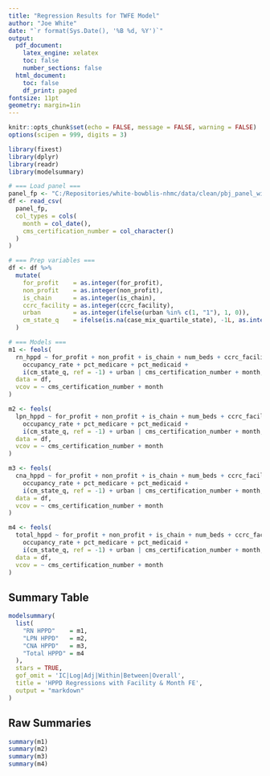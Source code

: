 ```yaml
---
title: "Regression Results for TWFE Model"
author: "Joe White"
date: "`r format(Sys.Date(), '%B %d, %Y')`"
output:
  pdf_document:
    latex_engine: xelatex
    toc: false
    number_sections: false
  html_document:
    toc: false
    df_print: paged
fontsize: 11pt
geometry: margin=1in
---
```


```r
knitr::opts_chunk$set(echo = FALSE, message = FALSE, warning = FALSE)
options(scipen = 999, digits = 3)

library(fixest)
library(dplyr)
library(readr)
library(modelsummary)
```

```r
# === Load panel ===
panel_fp <- "C:/Repositories/white-bowblis-nhmc/data/clean/pbj_panel_with_chow_dummies.csv"
df <- read_csv(
  panel_fp,
  col_types = cols(
    month = col_date(),
    cms_certification_number = col_character()
  )
)

# === Prep variables ===
df <- df %>%
  mutate(
    for_profit    = as.integer(for_profit),
    non_profit    = as.integer(non_profit),
    is_chain      = as.integer(is_chain),
    ccrc_facility = as.integer(ccrc_facility),
    urban         = as.integer(ifelse(urban %in% c(1, "1"), 1, 0)),
    cm_state_q    = ifelse(is.na(case_mix_quartile_state), -1L, as.integer(case_mix_quartile_state))
  )

# === Models ===
m1 <- feols(
  rn_hppd ~ for_profit + non_profit + is_chain + num_beds + ccrc_facility +
    occupancy_rate + pct_medicare + pct_medicaid +
    i(cm_state_q, ref = -1) + urban | cms_certification_number + month,
  data = df,
  vcov = ~ cms_certification_number + month
)

m2 <- feols(
  lpn_hppd ~ for_profit + non_profit + is_chain + num_beds + ccrc_facility +
    occupancy_rate + pct_medicare + pct_medicaid +
    i(cm_state_q, ref = -1) + urban | cms_certification_number + month,
  data = df,
  vcov = ~ cms_certification_number + month
)

m3 <- feols(
  cna_hppd ~ for_profit + non_profit + is_chain + num_beds + ccrc_facility +
    occupancy_rate + pct_medicare + pct_medicaid +
    i(cm_state_q, ref = -1) + urban | cms_certification_number + month,
  data = df,
  vcov = ~ cms_certification_number + month
)

m4 <- feols(
  total_hppd ~ for_profit + non_profit + is_chain + num_beds + ccrc_facility +
    occupancy_rate + pct_medicare + pct_medicaid +
    i(cm_state_q, ref = -1) + urban | cms_certification_number + month,
  data = df,
  vcov = ~ cms_certification_number + month
)
```

## Summary Table

```r
modelsummary(
  list(
    "RN HPPD"    = m1,
    "LPN HPPD"   = m2,
    "CNA HPPD"   = m3,
    "Total HPPD" = m4
  ),
  stars = TRUE,
  gof_omit = 'IC|Log|Adj|Within|Between|Overall',
  title = 'HPPD Regressions with Facility & Month FE',
  output = "markdown"
)
```

## Raw Summaries

```r
summary(m1)
summary(m2)
summary(m3)
summary(m4)
```
